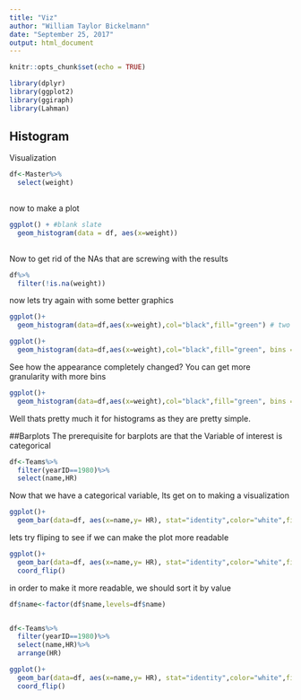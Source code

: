 ```yaml
---
title: "Viz"
author: "William Taylor Bickelmann"
date: "September 25, 2017"
output: html_document
---
```


```r
knitr::opts_chunk$set(echo = TRUE)
```


```r
library(dplyr)
library(ggplot2)
library(ggiraph)
library(Lahman)
```

## Histogram
Visualization

```r
df<-Master%>%
  select(weight)
  
```

now to make a plot

```r
ggplot() + #blank slate 
  geom_histogram(data = df, aes(x=weight))
  
```

Now to get rid of the NAs that are screwing with the results

```r
df%>%
  filter(!is.na(weight))
```
now lets try again with some better graphics

```r
ggplot()+
  geom_histogram(data=df,aes(x=weight),col="black",fill="green") # two argumets were aded; color and fill
```

```r
ggplot()+
  geom_histogram(data=df,aes(x=weight),col="black",fill="green", bins = 25) #now to mess with the bins
```

See how the appearance completely changed? You can get more granularity with more bins
```r
ggplot()+
  geom_histogram(data=df,aes(x=weight),col="black",fill="green", bins = 50)
```

Well thats pretty much it for histograms as they are pretty simple. 

##Barplots
The prerequisite for barplots are that the Variable of interest is categorical
```r
df<-Teams%>%
  filter(yearID==1980)%>%
  select(name,HR)
```

Now that we have a categorical variable, lts get on to making a visualization


```r
ggplot()+
  geom_bar(data=df, aes(x=name,y= HR), stat="identity",color="white",fill="black")
```
lets try fliping to see if we can make the plot more readable
```r
ggplot()+
  geom_bar(data=df, aes(x=name,y= HR), stat="identity",color="white",fill="black") +
  coord_flip()
```


in order to make it more readable, we should sort it by value
```r
df$name<-factor(df$name,levels=df$name)


df<-Teams%>%
  filter(yearID==1980)%>%
  select(name,HR)%>%
  arrange(HR)

ggplot()+
  geom_bar(data=df, aes(x=name,y= HR), stat="identity",color="white",fill="black") +
  coord_flip()
```
